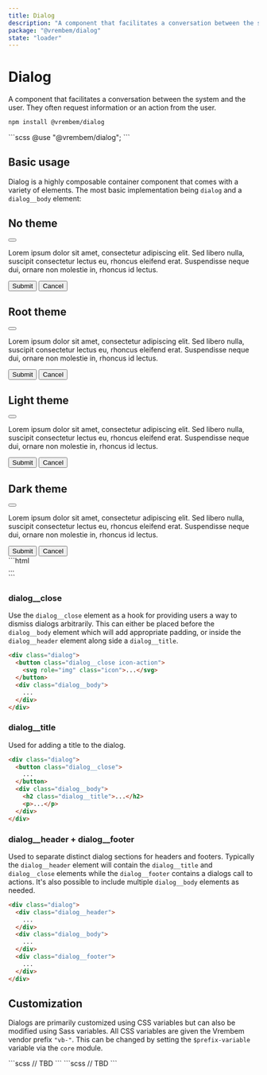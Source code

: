 ```yaml
---
title: Dialog
description: "A component that facilitates a conversation between the system and the user. They often request information or an action from the user."
package: "@vrembem/dialog"
state: "loader"
---
```



# Dialog

A component that facilitates a conversation between the system and the user. They often request information or an action from the user.

```sh
npm install @vrembem/dialog
```

<CodeExample lang="scss">
  ```scss
  @use "@vrembem/dialog";
  ```
</CodeExample>

## Basic usage

Dialog is a highly composable container component that comes with a variety of elements. The most basic implementation being `dialog` and a `dialog__body` element:

<CodeExample lang="html">
  <Fragment slot="output">
    <div class="gap-y-xl">
      <div class="dialog">
        <div class="dialog__header">
          <h2 class="dialog__title">No theme</h2>
          <button class="button button_icon button_size_sm">
            <Icon name="x" iconClass="icon_size_sm" />
          </button>
        </div>
        <div class="dialog__body">
          <p>Lorem ipsum dolor sit amet, consectetur adipiscing elit. Sed libero nulla, suscipit consectetur lectus eu, rhoncus eleifend erat. Suspendisse neque dui, ornare non molestie in, rhoncus id lectus.</p>
        </div>
        <div class="dialog__footer">
          <button class="button button_color_primary">Submit</button>
          <button class="button">Cancel</button>
        </div>
      </div>
      <div class="dialog vb-theme-root">
        <div class="dialog__header">
          <h2 class="dialog__title">Root theme</h2>
          <button class="button button_icon button_size_sm">
            <Icon name="x" iconClass="icon_size_sm" />
          </button>
        </div>
        <div class="dialog__body">
          <p>Lorem ipsum dolor sit amet, consectetur adipiscing elit. Sed libero nulla, suscipit consectetur lectus eu, rhoncus eleifend erat. Suspendisse neque dui, ornare non molestie in, rhoncus id lectus.</p>
        </div>
        <div class="dialog__footer">
          <button class="button button_color_primary">Submit</button>
          <button class="button">Cancel</button>
        </div>
      </div>
      <div class="dialog vb-theme-light">
        <div class="dialog__header">
          <h2 class="dialog__title">Light theme</h2>
          <button class="button button_icon button_size_sm">
            <Icon name="x" iconClass="icon_size_sm" />
          </button>
        </div>
        <div class="dialog__body">
          <p>Lorem ipsum dolor sit amet, consectetur adipiscing elit. Sed libero nulla, suscipit consectetur lectus eu, rhoncus eleifend erat. Suspendisse neque dui, ornare non molestie in, rhoncus id lectus.</p>
        </div>
        <div class="dialog__footer">
          <button class="button button_color_primary">Submit</button>
          <button class="button">Cancel</button>
        </div>
      </div>
      <div class="dialog vb-theme-dark">
        <div class="dialog__header">
          <h2 class="dialog__title">Dark theme</h2>
          <button class="button button_icon button_size_sm">
            <Icon name="x" iconClass="icon_size_sm" />
          </button>
        </div>
        <div class="dialog__body">
          <p>Lorem ipsum dolor sit amet, consectetur adipiscing elit. Sed libero nulla, suscipit consectetur lectus eu, rhoncus eleifend erat. Suspendisse neque dui, ornare non molestie in, rhoncus id lectus.</p>
        </div>
        <div class="dialog__footer">
          <button class="button button_color_primary">Submit</button>
          <button class="button">Cancel</button>
        </div>
      </div>
    </div>
  </Fragment>
  ```html
  <div class="dialog">
    <div class="dialog__body">
      ...
    </div>
  </div>
  ```
</CodeExample>

### dialog__close

Use the `dialog__close` element as a hook for providing users a way to dismiss dialogs arbitrarily. This can either be placed before the `dialog__body` element which will add appropriate padding, or inside the `dialog__header` element along side a `dialog__title`.

```html
<div class="dialog">
  <button class="dialog__close icon-action">
    <svg role="img" class="icon">...</svg>
  </button>
  <div class="dialog__body">
    ...
  </div>
</div>
```

### dialog__title

Used for adding a title to the dialog.

```html
<div class="dialog">
  <button class="dialog__close">
    ...
  </button>
  <div class="dialog__body">
    <h2 class="dialog__title">...</h2>
    <p>...</p>
  </div>
</div>
```

### dialog__header + dialog__footer

Used to separate distinct dialog sections for headers and footers. Typically the `dialog__header` element will contain the `dialog__title` and `dialog__close` elements while the `dialog__footer` contains a dialogs call to actions. It's also possible to include multiple `dialog__body` elements as needed.

```html
<div class="dialog">
  <div class="dialog__header">
    ...
  </div>
  <div class="dialog__body">
    ...
  </div>
  <div class="dialog__footer">
    ...
  </div>
</div>
```

## Customization

Dialogs are primarily customized using CSS variables but can also be modified using Sass variables. All CSS variables are given the Vrembem vendor prefix `"vb-"`. This can be changed by setting the `$prefix-variable` variable via the `core` module.

<DocBlock name="CSS Variables" type="file" src="dialog/src/_root.scss">
  ```scss
  // TBD
  ```
</DocBlock>

<DocBlock name="SCSS Variables" type="file" src="dialog/src/_variables.scss">
  ```scss
  // TBD
  ```
</DocBlock>
